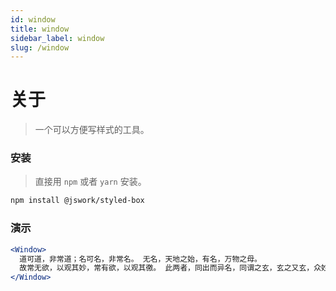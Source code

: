 ```yaml
---
id: window
title: window
sidebar_label: window
slug: /window
---
```


# 关于

> 一个可以方便写样式的工具。

### 安装

> 直接用 `npm` 或者 `yarn` 安装。

```bash npm2yarn
npm install @jswork/styled-box
```

### 演示

```jsx live
<Window>
  道可道，非常道；名可名，非常名。 无名，天地之始，有名，万物之母。
  故常无欲，以观其妙，常有欲，以观其徼。 此两者，同出而异名，同谓之玄，玄之又玄，众妙之门。
</Window>
```
